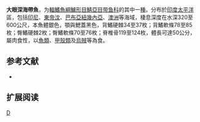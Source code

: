 {{Speciesbox 
| taxon = Benthodesmus macrophthalmus
| status = NE
| authority = [[Parin|Parin]] & [[Becker|Becker]], 1970
| synonyms = 
}}

'''大眼深海帶魚'''，为[[輻鰭魚綱|輻鰭魚綱]][[鱸形目|鱸形目]][[鯖亞目|鯖亞目]][[带鱼科|带鱼科]]的其中一[[種|種]]。分布於[[印度|印度]][[太平洋|太平洋]]區，包括[[印尼|印尼]]、[[東帝汶|東帝汶]]、[[巴布亞紐幾內亞|巴布亞紐幾內亞]]、[[澳洲|澳洲]]等海域，棲息深度在水深320至600公尺，本魚體銀色，顎與鰓蓋黑色，背鰭硬棘34至37枚；背鰭軟條78至85枚；臀鰭硬棘2枚；臀鰭軟條70至76枚；脊椎骨119至124枚，體長可達50公分，屬肉食性，以[[魚類|魚類]]、[[甲殼類|甲殼類]]及[[烏賊|烏賊]]等為食。

== 参考文献 ==
*{{FishBase_species|genus=Benthodesmus|species=macrophthalmus|year=2011|month=12}}

== 扩展阅读 ==
{{refbegin}}
{{wikispecies-inline|Benthodesmus macrophthalmus|大眼深海帶魚}}
{{refend}}
{{Taxonbar|from=Q2752258}}

[[Category:深海带鱼属|D]]


{{鱸形目小作品}}